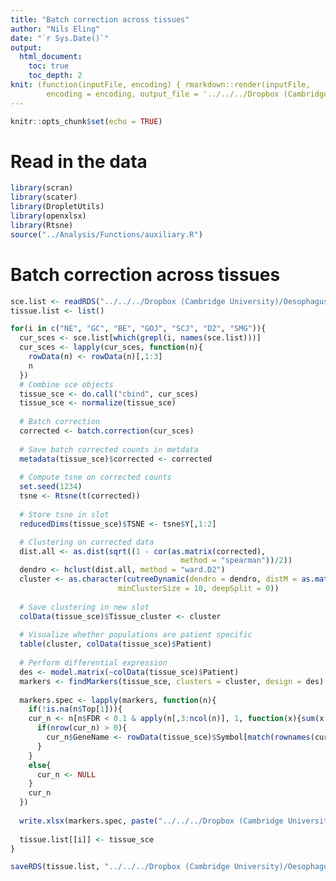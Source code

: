 ```yaml
---
title: "Batch correction across tissues"
author: "Nils Eling"
date: "`r Sys.Date()`"
output: 
  html_document:
    toc: true
    toc_depth: 2
knit: (function(inputFile, encoding) { rmarkdown::render(inputFile, 
        encoding = encoding, output_file = '../../../Dropbox (Cambridge University)/Oesophagus_single_cell/Results/Reports/Tissue_correction.html') })
---
```


```r
knitr::opts_chunk$set(echo = TRUE)
```

# Read in the data

```r
library(scran)
library(scater)
library(DropletUtils)
library(openxlsx)
library(Rtsne)
source("../Analysis/Functions/auxiliary.R")
```

# Batch correction across tissues

```r
sce.list <- readRDS("../../../Dropbox (Cambridge University)/Oesophagus_single_cell/High_quality_sce.rds")
tissue.list <- list()

for(i in c("NE", "GC", "BE", "GOJ", "SCJ", "D2", "SMG")){
  cur_sces <- sce.list[which(grepl(i, names(sce.list)))]
  cur_sces <- lapply(cur_sces, function(n){
    rowData(n) <- rowData(n)[,1:3]
    n
  })
  # Combine sce objects
  tissue_sce <- do.call("cbind", cur_sces)
  tissue_sce <- normalize(tissue_sce)
  
  # Batch correction
  corrected <- batch.correction(cur_sces)
  
  # Save batch corrected counts in metdata
  metadata(tissue_sce)$corrected <- corrected
  
  # Compute tsne on corrected counts
  set.seed(1234)
  tsne <- Rtsne(t(corrected))
  
  # Store tsne in slot
  reducedDims(tissue_sce)$TSNE <- tsne$Y[,1:2]

  # Clustering on corrected data
  dist.all <- as.dist(sqrt((1 - cor(as.matrix(corrected), 
                                      method = "spearman"))/2))
  dendro <- hclust(dist.all, method = "ward.D2")
  cluster <- as.character(cutreeDynamic(dendro = dendro, distM = as.matrix(dist.all), 
                        minClusterSize = 10, deepSplit = 0))
  
  # Save clustering in new slot
  colData(tissue_sce)$Tissue_cluster <- cluster
  
  # Visualize whether populations are patient specific 
  table(cluster, colData(tissue_sce)$Patient)
  
  # Perform differential expression
  des <- model.matrix(~colData(tissue_sce)$Patient)
  markers <- findMarkers(tissue_sce, clusters = cluster, design = des)
  
  markers.spec <- lapply(markers, function(n){
    if(!is.na(n$Top[1])){
    cur_n <- n[n$FDR < 0.1 & apply(n[,3:ncol(n)], 1, function(x){sum(x > 0)}) == ncol(n) - 2,]
      if(nrow(cur_n) > 0){
        cur_n$GeneName <- rowData(tissue_sce)$Symbol[match(rownames(cur_n), rowData(tissue_sce)$ID)]
      }
    }
    else{
      cur_n <- NULL
    }
    cur_n
  })
  
  write.xlsx(markers.spec, paste("../../../Dropbox (Cambridge University)/Oesophagus_single_cell/Results/Marker_genes/Tissues/", i, "/Marker_genes.xlsx", sep = ""))
  
  tissue.list[[i]] <- tissue_sce
}

saveRDS(tissue.list, "../../../Dropbox (Cambridge University)/Oesophagus_single_cell/Tissue_sce.rds")
```

